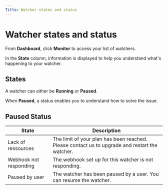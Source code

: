 ```yaml
---
Title: Watcher states and status
---
```


# Watcher states and status

From **Dashboard**, click **Monitor** to access your list of watchers.

In the **State** column, information is displayed to help you understand what's happening to your watcher.

## States

A watcher can either be **Running** or **Paused**.

When **Paused**, a status enables you to understand how to solve the issue.

## Paused Status

| State                  | Description                                                                                    |
| ---------------------- | ---------------------------------------------------------------------------------------------- |
| Lack of ressources     | The limit of your plan has been reached. Please contact us to upgrade and restart the watcher. |
| Webhook not responding | The webhook set up for this watcher is not responding.                                         |
| Paused by user         | The watcher has been paused by a user. You can resume the watcher.                             |
